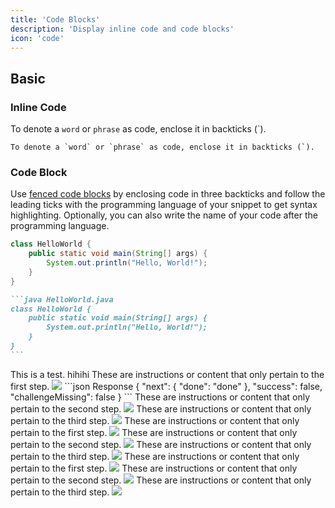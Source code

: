 ```yaml
---
title: 'Code Blocks'
description: 'Display inline code and code blocks'
icon: 'code'
---
```


## Basic

### Inline Code

To denote a `word` or `phrase` as code, enclose it in backticks (`).

```
To denote a `word` or `phrase` as code, enclose it in backticks (`).
```

### Code Block

Use [fenced code blocks](https://www.markdownguide.org/extended-syntax/#fenced-code-blocks) by enclosing code in three backticks and follow the leading ticks with the programming language of your snippet to get syntax highlighting. Optionally, you can also write the name of your code after the programming language.

```java HelloWorld.java
class HelloWorld {
    public static void main(String[] args) {
        System.out.println("Hello, World!");
    }
}
```

````md
```java HelloWorld.java
class HelloWorld {
    public static void main(String[] args) {
        System.out.println("Hello, World!");
    }
}
```
````
<Tabs>
<Tab title = "Hey there">
This is a test.
</Tab>
<Tab title = "Hi">
hihihi
<Tabs>
  <Tab title="First Tab!">
    <Steps>
  <Step title="First Step">
    These are instructions or content that only pertain to the first step.
    <Frame>
      <img src="https://mintlify-assets.b-cdn.net/bigbend.jpg" />
    </Frame>
```json Response
        {
          "next": {
            "done": "done"
          },
          "success": false,
          "challengeMissing": false
        }
        ```
  </Step>
  <Step title="Second Step">
    These are instructions or content that only pertain to the second step.
<Frame>
      <img src="https://mintlify-assets.b-cdn.net/bigbend.jpg" />
    </Frame>
  </Step>
  <Step title="Third Step">
    These are instructions or content that only pertain to the third step.
<Frame>
      <img src="https://mintlify-assets.b-cdn.net/bigbend.jpg" />
    </Frame>
  </Step>
</Steps>
  </Tab>
  <Tab title="Second Tab">
<Steps>
  <Step title="First Step">
    These are instructions or content that only pertain to the first step.
<Frame>
      <img src="https://mintlify-assets.b-cdn.net/bigbend.jpg" />
    </Frame>
  </Step>
  <Step title="Second Step">
    These are instructions or content that only pertain to the second step.
<Frame>
      <img src="https://mintlify-assets.b-cdn.net/bigbend.jpg" />
    </Frame>
  </Step>
  <Step title="Third Step">
    These are instructions or content that only pertain to the third step.
<Frame>
      <img src="https://mintlify-assets.b-cdn.net/bigbend.jpg" />
    </Frame>
  </Step>
</Steps>
  </Tab>
  <Tab title="Third Tab">
<Steps>
  <Step title="First Step">
    These are instructions or content that only pertain to the first step.
<Frame>
      <img src="https://mintlify-assets.b-cdn.net/bigbend.jpg" />
    </Frame>
  </Step>
  <Step title="Second Step">
    These are instructions or content that only pertain to the second step.
<Frame>
      <img src="https://mintlify-assets.b-cdn.net/bigbend.jpg" />
    </Frame>
  </Step>
  <Step title="Third Step">
    These are instructions or content that only pertain to the third step.
<Frame>
      <img src="https://mintlify-assets.b-cdn.net/bigbend.jpg" />
    </Frame>
  </Step>
</Steps>
  </Tab>
</Tabs>
</Tab>
</Tabs>
